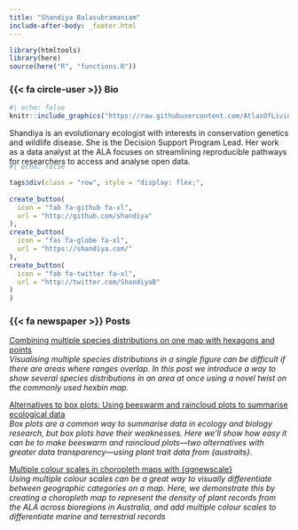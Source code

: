 ```yaml
---
title: "Shandiya Balasubramaniam"
include-after-body: _footer.html
---
```


```r
library(htmltools)
library(here)
source(here("R", "functions.R"))
```

### {{< fa circle-user >}} Bio 

:::{.bio-row}
:::{.bio-column-right}

```r
#| echo: false
knitr::include_graphics("https://raw.githubusercontent.com/AtlasOfLivingAustralia/ala-labs/main/images/people/shandiya.png")
```
:::

:::{.bio-column-left}
Shandiya is an evolutionary ecologist with interests in conservation genetics and wildlife disease. She is the Decision Support Program Lead. Her work as a data analyst at the ALA focuses on streamlining reproducible pathways for researchers to access and analyse open data. 
:::
:::

:::{.column-body style="margin-top:-20px;"}
```r
#| echo: false

tags$div(class = "row", style = "display: flex;",
         
create_button(
  icon = "fab fa-github fa-xl",
  url = "http://github.com/shandiya"
),
create_button(
  icon = "fas fa-globe fa-xl",
  url = "https://shandiya.com/"
),
create_button(
  icon = "fab fa-twitter fa-xl",
  url = "http://twitter.com/ShandiyaB"
)
)
```
:::



### {{< fa newspaper >}} Posts 

[Combining multiple species distributions on one map with hexagons and points](https://labs.ala.org.au/posts/2024-01-25_hex_point_maps/)<br>
*Visualising multiple species distributions in a single figure can be difficult if there are areas where ranges overlap. In this post we introduce a way to show several species distributions in an area at once using a novel twist on the commonly used hexbin map.*

[Alternatives to box plots: Using beeswarm and raincloud plots to summarise ecological data](https://labs.ala.org.au/posts/2023-08-28_alternatives-to-box-plots/)<br>
*Box plots are a common way to summarise data in ecology and biology research, but box plots have their weaknesses. Here we’ll show how easy it can be to make beeswarm and raincloud plots—two alternatives with greater data transparency—using plant trait data from {austraits}.*

[Multiple colour scales in choropleth maps with {ggnewscale}](https://labs.ala.org.au/posts/2022-05-23-ggnewscale/)<br>
*Using multiple colour scales can be a great way to visually differentiate between geographic categories on a map. Here, we demonstrate this by creating a choropleth map to represent the density of plant records from the ALA across bioregions in Australia, and add multiple colour scales to differentiate marine and terrestrial records*


